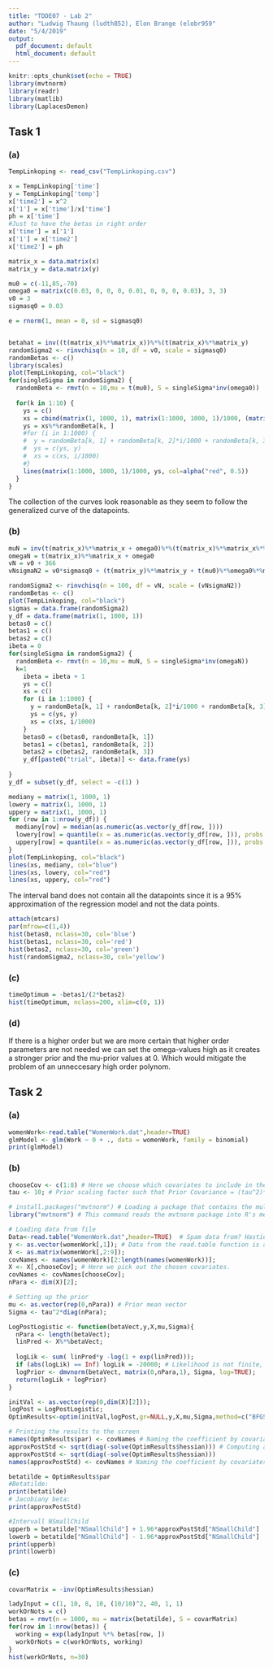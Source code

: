 ```yaml
---
title: "TDDE07 - Lab 2"
author: "Ludwig Thaung (ludth852), Elon Brange (elobr959"
date: "5/4/2019"
output:
  pdf_document: default
  html_document: default
---
```


```r
knitr::opts_chunk$set(echo = TRUE)
library(mvtnorm)
library(readr)
library(matlib)
library(LaplacesDemon)
```

## Task 1
### (a)
```r
TempLinkoping <- read_csv("TempLinkoping.csv")

x = TempLinkoping['time']
y = TempLinkoping['temp']
x['time2'] = x^2
x['1'] = x['time']/x['time']
ph = x['time']
#Just to have the betas in right order
x['time'] = x['1']
x['1'] = x['time2']
x['time2'] = ph

matrix_x = data.matrix(x)
matrix_y = data.matrix(y)

mu0 = c(-11,85,-70)
omega0 = matrix(c(0.03, 0, 0, 0, 0.01, 0, 0, 0, 0.03), 3, 3)
v0 = 3
sigmasq0 = 0.03

e = rnorm(1, mean = 0, sd = sigmasq0)


betahat = inv((t(matrix_x)%*%matrix_x))%*%(t(matrix_x)%*%matrix_y) 
randomSigma2 <- rinvchisq(n = 10, df = v0, scale = sigmasq0)
randomBetas <- c()
library(scales)
plot(TempLinkoping, col="black") 
for(singleSigma in randomSigma2) {
  randomBeta <- rmvt(n = 10,mu = t(mu0), S = singleSigma*inv(omega0))
  
  for(k in 1:10) {
    ys = c()
    xs = cbind(matrix(1, 1000, 1), matrix(1:1000, 1000, 1)/1000, (matrix(1:1000, 1000, 1)/1000)^2)
    ys = xs%*%randomBeta[k, ]
    #for (i in 1:1000) {
    #  y = randomBeta[k, 1] + randomBeta[k, 2]*i/1000 + randomBeta[k, 3]*(i/1000)^2
    #  ys = c(ys, y)
    #  xs = c(xs, i/1000)
    #}
    lines(matrix(1:1000, 1000, 1)/1000, ys, col=alpha("red", 0.5)) 
  }
}
```
The collection of the curves look reasonable as they seem to follow the generalized curve of the datapoints.


### (b)
```r
muN = inv(t(matrix_x)%*%matrix_x + omega0)%*%(t(matrix_x)%*%matrix_x%*%betahat + omega0%*%mu0)
omegaN = t(matrix_x)%*%matrix_x + omega0
vN = v0 + 366
vNsigmaN2 = v0*sigmasq0 + (t(matrix_y)%*%matrix_y + t(mu0)%*%omega0%*%mu0 - t(muN)%*%omegaN%*%muN)

randomSigma2 <- rinvchisq(n = 100, df = vN, scale = (vNsigmaN2))
randomBetas <- c()
plot(TempLinkoping, col="black")
sigmas = data.frame(randomSigma2)
y_df = data.frame(matrix(1, 1000, 1))
betas0 = c()
betas1 = c()
betas2 = c()
ibeta = 0
for(singleSigma in randomSigma2) {
  randomBeta <- rmvt(n = 10,mu = muN, S = singleSigma*inv(omegaN))
  k=1
    ibeta = ibeta + 1
    ys = c()
    xs = c()
    for (i in 1:1000) {
      y = randomBeta[k, 1] + randomBeta[k, 2]*i/1000 + randomBeta[k, 3]*(i/1000)^2
      ys = c(ys, y)
      xs = c(xs, i/1000)
    }
    betas0 = c(betas0, randomBeta[k, 1])
    betas1 = c(betas1, randomBeta[k, 2])
    betas2 = c(betas2, randomBeta[k, 3])
    y_df[paste0("trial", ibeta)] <- data.frame(ys)
  
}
y_df = subset(y_df, select = -c(1) )

mediany = matrix(1, 1000, 1)
lowery = matrix(1, 1000, 1)
uppery = matrix(1, 1000, 1)
for (row in 1:nrow(y_df)) {
  mediany[row] = median(as.numeric(as.vector(y_df[row, ])))
  lowery[row] = quantile(x = as.numeric(as.vector(y_df[row, ])), probs = 0.025)
  uppery[row] = quantile(x = as.numeric(as.vector(y_df[row, ])), probs = 0.975)
}
plot(TempLinkoping, col="black")
lines(xs, mediany, col="blue")
lines(xs, lowery, col="red")
lines(xs, uppery, col="red")

```

The interval band does not contain all the datapoints since it is a 95% approximation of the regression model and not the data points.

```r
attach(mtcars)
par(mfrow=c(1,4))
hist(betas0, nclass=30, col='blue')
hist(betas1, nclass=30, col='red')
hist(betas2, nclass=30, col='green')
hist(randomSigma2, nclass=30, col='yellow')
```
\newpage

### (c)
```r
timeOptimum = -betas1/(2*betas2)
hist(timeOptimum, nclass=200, xlim=c(0, 1))
```

### (d)
If there is a higher order but we are more certain that higher order parameters are not needed we can set the omega-values high as it creates a stronger prior and the mu-prior values at 0. Which would mitigate the problem of an unneccesary high order polynom.

\newpage

## Task 2
### (a)
```r
womenWork<-read.table("WomenWork.dat",header=TRUE)  
glmModel <- glm(Work ~ 0 + ., data = womenWork, family = binomial)
print(glmModel)

```


### (b)
```r
chooseCov <- c(1:8) # Here we choose which covariates to include in the model
tau <- 10; # Prior scaling factor such that Prior Covariance = (tau^2)*I

# install.packages("mvtnorm") # Loading a package that contains the multivariate normal pdf
library("mvtnorm") # This command reads the mvtnorm package into R's memory. NOW we can use dmvnorm function.

# Loading data from file
Data<-read.table("WomenWork.dat",header=TRUE)  # Spam data from? Hastie et al.
y <- as.vector(womenWork[,1]); # Data from the read.table function is a data frame. Let's convert y and X to vector and matrix.
X <- as.matrix(womenWork[,2:9]);
covNames <- names(womenWork)[2:length(names(womenWork))];
X <- X[,chooseCov]; # Here we pick out the chosen covariates.
covNames <- covNames[chooseCov];
nPara <- dim(X)[2];

# Setting up the prior
mu <- as.vector(rep(0,nPara)) # Prior mean vector
Sigma <- tau^2*diag(nPara);

LogPostLogistic <- function(betaVect,y,X,mu,Sigma){ 
  nPara <- length(betaVect);
  linPred <- X%*%betaVect;
  
  logLik <- sum( linPred*y -log(1 + exp(linPred)));
  if (abs(logLik) == Inf) logLik = -20000; # Likelihood is not finite, stear the optimizer away from here!
  logPrior <- dmvnorm(betaVect, matrix(0,nPara,1), Sigma, log=TRUE);
  return(logLik + logPrior)
}

initVal <- as.vector(rep(0,dim(X)[2])); 
logPost = LogPostLogistic;
OptimResults<-optim(initVal,logPost,gr=NULL,y,X,mu,Sigma,method=c("BFGS"),control=list(fnscale=-1),hessian=TRUE)

# Printing the results to the screen
names(OptimResults$par) <- covNames # Naming the coefficient by covariates
approxPostStd <- sqrt(diag(-solve(OptimResults$hessian))) # Computing approximate standard deviations.
approxPostStd <- sqrt(diag(-solve(OptimResults$hessian)))
names(approxPostStd) <- covNames # Naming the coefficient by covariates

betatilde = OptimResults$par
#Betatilde:
print(betatilde)
# Jacobiany beta:
print(approxPostStd) 

#Intervall NSmallChild
upperb = betatilde["NSmallChild"] + 1.96*approxPostStd["NSmallChild"]
lowerb = betatilde["NSmallChild"] - 1.96*approxPostStd["NSmallChild"]
print(upperb)
print(lowerb)
```

### (c)
```r
covarMatrix = -inv(OptimResults$hessian)

ladyInput = c(1, 10, 8, 10, (10/10)^2, 40, 1, 1)
workOrNots = c()
betas = rmvt(n = 1000, mu = matrix(betatilde), S = covarMatrix)
for(row in 1:nrow(betas)) {
  working = exp(ladyInput %*% betas[row, ])
  workOrNots = c(workOrNots, working)
}
hist(workOrNots, n=30)
```

